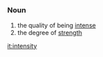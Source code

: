 =={{en}}==
===Noun===
# the quality of being [[intense]]
# the degree of [[strength]]

[[it:intensity]]
